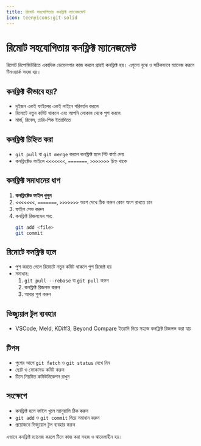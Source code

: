```yaml
---
title: রিমোট সহযোগিতায় কনফ্লিক্ট ম্যানেজমেন্ট
icon: teenyicons:git-solid
---
```


# রিমোট সহযোগিতায় কনফ্লিক্ট ম্যানেজমেন্ট

রিমোট রিপোজিটরিতে একাধিক ডেভেলপার কাজ করলে প্রায়ই কনফ্লিক্ট হয়। এগুলো বুঝে ও সঠিকভাবে ম্যানেজ করলে টিমওয়ার্ক সহজ হয়।

## কনফ্লিক্ট কীভাবে হয়?
- দুইজন একই ফাইলের একই লাইনে পরিবর্তন করলে
- রিমোটে নতুন কমিট থাকলে এবং আপনি লোকাল থেকে পুশ করলে
- মার্জ, রিবেস, চেরি-পিক ইত্যাদিতে

## কনফ্লিক্ট চিহ্নিত করা
- `git pull` বা `git merge` করলে কনফ্লিক্ট হলে গিট বার্তা দেয়
- কনফ্লিক্টেড ফাইলে `<<<<<<<`, `=======`, `>>>>>>>` চিহ্ন থাকে

## কনফ্লিক্ট সমাধানের ধাপ
1. **কনফ্লিক্টেড ফাইল খুলুন**
2. `<<<<<<<`, `=======`, `>>>>>>>` অংশ দেখে ঠিক করুন কোন অংশ রাখতে চান
3. ফাইল সেভ করুন
4. কনফ্লিক্ট রিজলভের পর:
   ```sh
   git add <file>
   git commit
   ```

## রিমোটে কনফ্লিক্ট হলে
- পুশ করতে গেলে রিমোটে নতুন কমিট থাকলে পুশ রিজেক্ট হয়
- সমাধান:
   1. `git pull --rebase` বা `git pull` করুন
   2. কনফ্লিক্ট রিজলভ করুন
   3. আবার পুশ করুন

## ভিজ্যুয়াল টুল ব্যবহার
- VSCode, Meld, KDiff3, Beyond Compare ইত্যাদি দিয়ে সহজে কনফ্লিক্ট রিজলভ করা যায়

## টিপস
- পুশের আগে `git fetch` ও `git status` দেখে নিন
- ছোট ও ফোকাসড কমিট করুন
- টিমে নিয়মিত কমিউনিকেশন রাখুন

## সংক্ষেপে
- কনফ্লিক্ট হলে ফাইল খুলে ম্যানুয়ালি ঠিক করুন
- `git add` ও `git commit` দিয়ে সমাধান করুন
- প্রয়োজনে ভিজ্যুয়াল টুল ব্যবহার করুন

এভাবে কনফ্লিক্ট ম্যানেজ করলে টিমে কাজ করা সহজ ও ঝামেলাহীন হয়।
